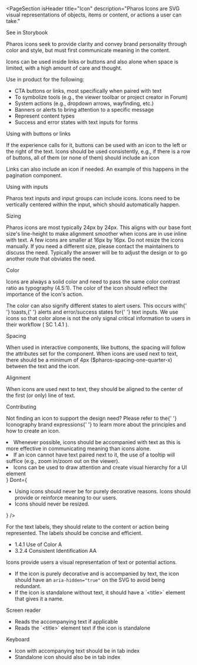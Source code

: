 
<PageSection
  isHeader
  title="Icon"
  description="Pharos Icons are SVG visual representations of objects, items or content, or actions a user can take."
>
  <pharos-link href="#" target="_blank">
    See in Storybook
  </pharos-link>
</PageSection>

<PageSection title="Usage">
  <PageSection title="When to use" isSubsection>
    <p>
      Pharos icons seek to provide clarity and convey brand personality through color and style, but
      must first communicate meaning in the content.
    </p>
    <p>
      Icons can be used inside links or buttons and also alone when space is limited, with a high
      amount of care and thought.
    </p>
    <pharos-heading level="4" preset="2">
      Use in product for the following:
    </pharos-heading>
    <ul>
      <li>CTA buttons or links, most specifically when paired with text</li>
      <li>To symbolize tools (e.g., the viewer toolbar or project creator in Forum)</li>
      <li>System actions (e.g., dropdown arrows, wayfinding, etc.)</li>
      <li>Banners or alerts to bring attention to a specific message</li>
      <li>Represent content types</li>
      <li>Success and error states with text inputs for forms</li>
    </ul>
    <pharos-heading level="4" preset="2">
      Using with buttons or links
    </pharos-heading>
    <p>
      If the experience calls for it, buttons can be used with an icon to the left or the right of
      the text. Icons should be used consistently, e.g., if there is a row of buttons, all of them
      (or none of them) should include an icon
    </p>
    <p>
      Links can also include an icon if needed. An example of this happens in the pagination
      component.
    </p>
    <pharos-heading level="4" preset="2">
      Using with inputs
    </pharos-heading>
    <p>
      Pharos text inputs and input groups can include icons. Icons need to be vertically centered
      within the input, which should automatically happen.
    </p>
  </PageSection>
  <PageSection title="Formatting" isSubsection>
    <pharos-heading level="4" preset="2">
      Sizing
    </pharos-heading>
    <p>
      Pharos icons are most typically 24px by 24px. This aligns with our base font size's
      line-height to make alignment smoother when icons are in use inline with text. A few icons are
      smaller at 16px by 16px. Do not resize the icons manually. If you need a different size,
      please contact the maintainers to discuss the need. Typically the answer will be to adjust the
      design or to go another route that obviates the need.
    </p>
    <pharos-heading level="4" preset="2">
      Color
    </pharos-heading>
    <p>
      Icons are always a solid color and need to pass the same color contrast ratio as typography
      (4.5:1). The color of the icon should reflect the importance of the icon's action.
    </p>
    <p>
      The color can also signify different states to alert users. This occurs with{' '}
      <pharos-link href="/components/toast">toasts</pharos-link>,{' '}
      <pharos-link href="/components/alert">alerts</pharos-link> and error/success states for{' '}
      <pharos-link href="/components/text-input">text inputs</pharos-link>. We use icons so that
      color alone is not the only signal critical information to users in their workflow (
      <pharos-link href="https://www.w3.org/TR/UNDERSTANDING-WCAG20/visual-audio-contrast-without-color.html">
        SC 1.4.1
      </pharos-link>
      ).
    </p>
    <pharos-heading level="4" preset="2">
      Spacing
    </pharos-heading>
    <p>
      When used in interactive components, like buttons, the spacing will follow the attributes set
      for the component. When icons are used next to text, there should be a minimum of 4px
      ($pharos-spacing-one-quarter-x) between the text and the icon.
    </p>
    <pharos-heading level="4" preset="2">
      Alignment
    </pharos-heading>
    <p>
      When icons are used next to text, they should be aligned to the center of the first (or only)
      line of text.
    </p>
    <pharos-heading level="4" preset="2">
      Contributing
    </pharos-heading>
    <p>
      Not finding an icon to support the design need? Please refer to the{' '}
      <pharos-link href="/brand-expressions/iconography">Iconography brand expressions</pharos-link>{' '}
      to learn more about the principles and how to create an icon.
    </p>
  </PageSection>
</PageSection>

<PageSection title="Best Practices">
  <BestPractices
    Do={
      <ul>
        <li>
          Whenever possible, icons should be accompanied with text as this is more effective in
          communicating meaning than icons alone.
        </li>
        <li>
          If an icon cannot have text paired next to it, the use of a tooltip will suffice (e.g.,
          zoom in/zoom out on the viewer).
        </li>
        <li>Icons can be used to draw attention and create visual hierarchy for a UI element</li>
      </ul>
    }
    Dont={
      <ul>
        <li>
          Using icons should never be for purely decorative reasons. Icons should provide or
          reinforce meaning to our users.
        </li>
        <li>Icons should never be resized.</li>
      </ul>
    }
  />
</PageSection>

<PageSection title="Content Guidelines">
  <p>
    For the text labels, they should relate to the content or action being represented. The labels
    should be concise and efficient.
  </p>
</PageSection>

<PageSection title="Accessibility">
  <PageSection title="Relevant WCAG Guidelines" isSubsection lessMargin>
    <ul>
      <li>
        <pharos-link href="https://www.w3.org/WAI/WCAG21/Understanding/use-of-color.html">
          1.4.1 Use of Color A
        </pharos-link>
      </li>
      <li>
        <pharos-link href="https://www.w3.org/WAI/WCAG21/Understanding/consistent-identification">
          3.2.4 Consistent Identification AA
        </pharos-link>
      </li>
    </ul>
  </PageSection>
  <PageSection title="Importance" isSubsection lessMargin>
    <p>Icons provide users a visual representation of text or potential actions.</p>
  </PageSection>
  <PageSection title="Code Expectations" isSubsection lessMargin>
    <ul>
      <li>
        If the icon is purely decorative and is accompanied by text, the icon should have an
        <code>aria-hidden="true"</code> on the SVG to avoid being redundant.
      </li>
      <li>
        If the icon is standalone without text, it should have a `&lt;title&gt;` element that gives
        it a name.
      </li>
    </ul>
  </PageSection>
  <PageSection title="Expected actions" isSubsection lessMargin>
    <div style={{ marginBottom: 'var(--pharos-spacing-1-x)' }}>
      <pharos-heading level="4" preset="1--bold">
        Screen reader
      </pharos-heading>
      <ul>
        <li>Reads the accompanying text if applicable</li>
        <li>Reads the `&lt;title&gt;` element text if the icon is standalone</li>
      </ul>
    </div>
    <pharos-heading level="4" preset="1--bold">
      Keyboard
    </pharos-heading>
    <ul>
      <li>Icon with accompanying text should be in tab index</li>
      <li>Standalone icon should also be in tab index</li>
    </ul>
  </PageSection>
</PageSection>
